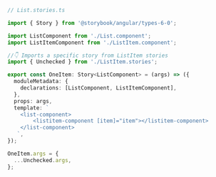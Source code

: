 ```ts
// List.stories.ts

import { Story } from '@storybook/angular/types-6-0';

import ListComponent from './List.component';
import ListItemComponent from './ListItem.component';

//👇 Imports a specific story from ListItem stories
import { Unchecked } from './ListItem.stories';

export const OneItem: Story<ListComponent> = (args) => ({
  moduleMetadata: {
    declarations: [ListComponent, ListItemComponent],
  },
  props: args,
  template: `
    <list-component>
        <listitem-component [item]="item"></listitem-component>
    </list-component>
   `,
});

OneItem.args = {
  ...Unchecked.args,
};
```
